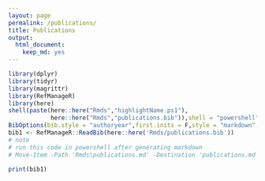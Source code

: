```yaml
---
layout: page
permalink: /publications/
title: Publications
output:
  html_document:
    keep_md: yes
---
```


```r
library(dplyr)
library(tidyr)
library(magrittr)
library(RefManageR)
library(here)
shell(paste(here::here("Rmds","highlightName.ps1"),
            here::here("Rmds","publications.bib")),shell = "powershell")
BibOptions(bib.style = "authoryear",first.inits = F,style = "markdown",sorting = "none")
bib1 <- RefManageR::ReadBib(here::here('Rmds/publications.bib'))
# note
# run this code in powershell after generating markdown
# Move-Item -Path 'Rmds\publications.md' -Destination 'publications.md' -Force
```

```r
print(bib1)
```

